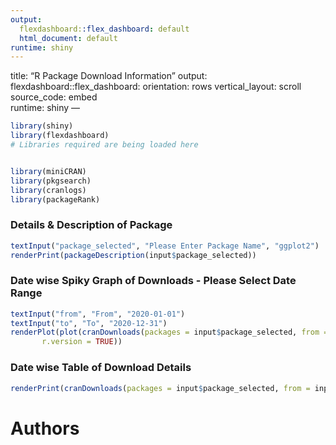 ---
output:
  flexdashboard::flex_dashboard: default
  html_document: default
runtime: shiny
---
title: "R Package Download Information"
output: 
  flexdashboard::flex_dashboard:
    orientation: rows
    vertical_layout: scroll
    source_code: embed  
runtime: shiny
---


```{r setup, include=FALSE}
library(shiny)
library(flexdashboard)
# Libraries required are being loaded here


library(miniCRAN)
library(pkgsearch)
library(cranlogs)
library(packageRank)

```




### Details & Description of Package

```{r}
textInput("package_selected", "Please Enter Package Name", "ggplot2")
renderPrint(packageDescription(input$package_selected))
```


### Date wise Spiky Graph of Downloads - Please Select Date Range

```{r}
textInput("from", "From", "2020-01-01")
textInput("to", "To", "2020-12-31")
renderPlot(plot(cranDownloads(packages = input$package_selected, from = input$from, to = input$to),
       r.version = TRUE))
```


### Date wise Table of Download Details 

```{r}
renderPrint(cranDownloads(packages = input$package_selected, from = input$from, to = input$to))
```


Authors {data-orientation=rows}
=====================================   

